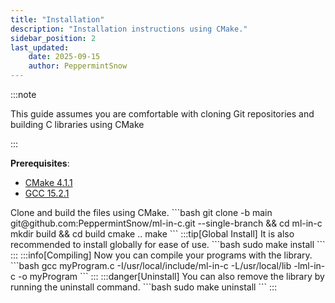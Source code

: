 ```yaml
---
title: "Installation"
description: "Installation instructions using CMake."
sidebar_position: 2
last_updated:
    date: 2025-09-15
    author: PeppermintSnow
---
```



:::note

This guide assumes you are comfortable with cloning Git repositories and building C libraries using CMake

:::

**Prerequisites**:  
- [CMake 4.1.1](https://cmake.org/download/)  
- [GCC 15.2.1](https://gcc.gnu.org/install/)

<Tabs>
    <TabItem value="linux" label="Linux" default>
        Clone and build the files using CMake.
        ```bash
        git clone -b main git@github.com:PeppermintSnow/ml-in-c.git --single-branch && cd ml-in-c
        mkdir build && cd build
        cmake ..
        make
        ```
        :::tip[Global Install]
        It is also recommended to install globally for ease of use. 
        ```bash
        sudo make install
        ```
        :::
        :::info[Compiling]
        Now you can compile your programs with the library.
        ```bash
        gcc myProgram.c -I/usr/local/include/ml-in-c -L/usr/local/lib -lml-in-c -o myProgram
        ```
        :::
        :::danger[Uninstall]
        You can also remove the library by running the uninstall command.
        ```bash
        sudo make uninstall
        ```
        :::
    </TabItem>
</Tabs>
